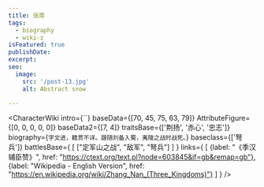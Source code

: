 ```yaml
---
title: 张南
tags:
  - biography
  - wiki-z
isFeatured: true
publishDate:
excerpt:
seo:
  image:
    src: '/post-13.jpg'
    alt: Abstract snow

---
```



<CharacterWiki
  intro={``}
  baseData={[70, 45, 75, 63, 79]}
  AttributeFigure={[0, 0, 0, 0, 0]}
  baseData2={[7, 4]}
  traitsBase={['荆扬', '赤心', '忠志']}
  biography={`字文进，籍贯不详。跟随刘备入蜀，夷陵之战时战死。`}
  baseclass={['弩兵']}
  battlesBase={
    [
      ["定军山之战", "敌军", "弩兵"]
    ]
  }
  links={
    [
      {label: "《季汉辅臣赞》", href: "https://ctext.org/text.pl?node=603845&if=gb&remap=gb"},
      {label: "Wikipedia - English Version", href: "https://en.wikipedia.org/wiki/Zhang_Nan_(Three_Kingdoms)"}
    ]
  }
/>
